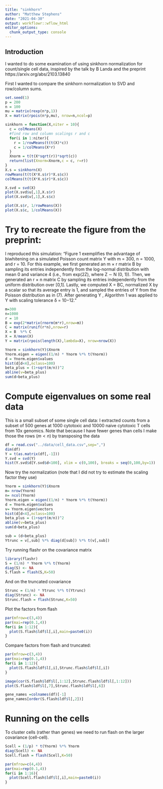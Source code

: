 ```yaml
---
title: "sinkhorn"
author: "Matthew Stephens"
date: "2021-04-30"
output: workflowr::wflow_html
editor_options:
  chunk_output_type: console
---
```


## Introduction

I wanted to do some examination of using sinkhorn normalization
for count/single cell data, inspired by the talk by B Landa and
the preprint https://arxiv.org/abs/2103.13840

First I wanted to compare the sinkhorn normalization to SVD and row/column sums.


```r
set.seed(1)
p = 200
n = 100
mu = matrix(rexp(n*p,1)) 
X = matrix(rpois(n*p,mu), nrow=n,ncol=p)
```


```r
sinkhorn = function(X,niter = 10){
  c = colMeans(X)
  #find row and column scalings r and c
  for(i in 1:niter){
    r = 1/rowMeans(t(t(X)*c))
    c = 1/colMeans(X*r)
  }
  Xnorm = t(t(X*sqrt(r))*sqrt(c))
  return(list(Xnorm=Xnorm,c = c, r=r))
}
X.s = sinkhorn(X)
rowMeans(t(t(X*X.s$r)*X.s$c))
colMeans(t(t(X*X.s$r)*X.s$c))
```


```r
X.svd = svd(X)
plot(X.svd$u[,1],X.s$r)
plot(X.svd$v[,1],X.s$c)

plot(X.s$r, 1/rowMeans(X))
plot(X.s$c, 1/colMeans(X))
```


# Try to recreate the figure from the preprint:

I reproduced this simulation:
"Figure 1 exemplifies the advantage of biwhitening on a simulated Poisson count matrix Y with m = 300, n = 1000, and r = 10. For this example, we first generated an m × r matrix B by sampling its entries independently from the log-normal distribution with mean 0 and variance 4 (i.e., from exp(2Z), where Z ∼ N (0, 1)). Then, we generated an r × n matrix C by sampling its entries independently from the uniform distribution over [0,1]. Lastly, we computed X = BC, normalized X by a scalar so that its average entry is 1, and sampled the entries of Y from the Poisson distribution as in (7). After generating Y , Algorithm 1 was applied to Y with scaling tolerance δ = 10−12."


```r
m=300
n=1000
r = 10
B = exp(2*matrix(rnorm(m*r),nrow=m))
C = matrix(runif(r*n),nrow=r)
X = B  %*% C
X = X/mean(X)
Y = matrix(rpois(length(X),lambda=X), nrow=nrow(X))
```

```r
Ynorm = sinkhorn(Y)$Xnorm
Ynorm.eigen = eigen((1/n) * Ynorm %*% t(Ynorm))
d = Ynorm.eigen$values
hist(d[d<4],nclass=100)
beta_plus = (1+sqrt(m/n))^2
abline(v=beta_plus)
sum(d>beta_plus)
```


# Compute eigenvalues on some real data

This is a small subset of some single cell data: I extracted counts from a subset of 500 genes at 1000 cytotoxic and 10000 naive cytotoxic T cells from 10x genomics.  Note that because
I have fewer genes than cells I make those the rows ($m<n$) by transposing the data
```r
df = read.csv("../data/cell_data.csv",sep=",")
dim(df)
Y = t(as.matrix(df[,-1]))
Y.svd = svd(Y)
hist(Y.svd$d[Y.svd$d<100], xlim = c(0,100), breaks = seq(0,100,by=1))
```


Now try the normalization (note that I did not try to estimate the scaling factor they use)
```r
Ynorm = sinkhorn(Y)$Xnorm
m= nrow(Ynorm)
n= ncol(Ynorm)
Ynorm.eigen = eigen((1/n) * Ynorm %*% t(Ynorm))
d = Ynorm.eigen$values
v= Ynorm.eigen$vectors
hist(d[d<4],nclass=100)
beta_plus = (1+sqrt(m/n))^2
abline(v=beta_plus)
sum(d>beta_plus)

sub = (d>beta_plus)
Ytrunc = v[,sub] %*% diag(d[sub]) %*% t(v[,sub])
```

Try running flashr on the covariance matrix
```r
library(flashr)
S = (1/n) * Ynorm %*% t(Ynorm)
diag(S) <- NA
S.flash = flash(S,K=50)
```

And on the truncated covariance
```r
Strunc = (1/n) * Ytrunc %*% t(Ytrunc)
diag(Strunc) <- NA
Strunc.flash = flash(Strunc,K=50)
```

Plot the factors from flash

```r
par(mfrow=c(3,4))
par(mai=rep(0.1,4))
for(i in 1:12){
  plot(S.flash$ldf$l[,i],main=paste0(i))
}
```

Compare factors from flash and truncated:
```r
par(mfrow=c(3,4))
par(mai=rep(0.1,4))
for(i in 1:12){
  plot(S.flash$ldf$l[,i],Strunc.flash$ldf$l[,i])
}
```


```r
image(cor(S.flash$ldf$l[,1:12],Strunc.flash$ldf$l[,1:12]))
plot(S.flash$ldf$l[,7],Strunc.flash$ldf$l[,6])
```

```r
gene_names =colnames(df)[-1]
gene_names[order(S.flash$ldf$l[,2])]
```


# Running on the cells

To cluster cells (rather than genes) we need to run flash on
the larger covariance (cell-cell).

```r
Scell = (1/p) * t(Ynorm) %*% Ynorm
diag(Scell) <- NA
Scell.flash = flash(Scell,K=50)
```


```r
par(mfrow=c(4,4))
par(mai=rep(0.1,4))
for(i in 1:16){
  plot(Scell.flash$ldf$l[,i],main=paste0(i))
}
```

